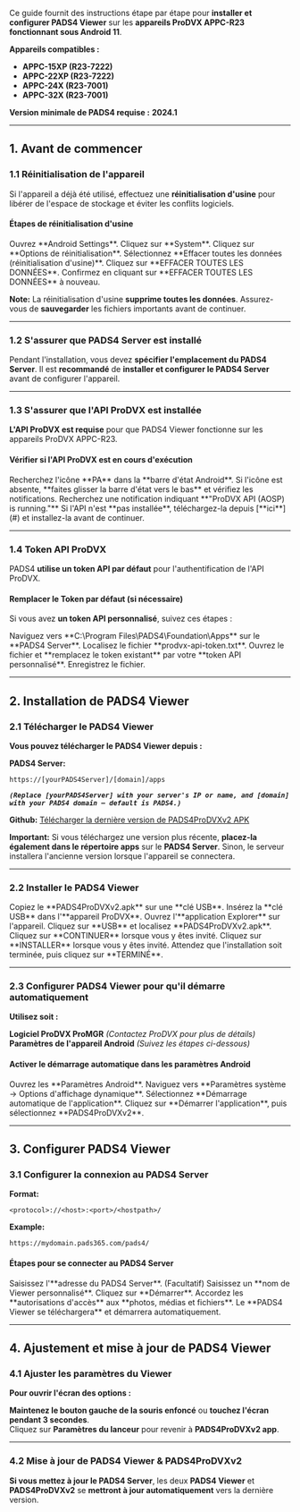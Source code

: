 Ce guide fournit des instructions étape par étape pour **installer et configurer PADS4 Viewer** sur les **appareils ProDVX APPC-R23 fonctionnant sous Android 11**.

**Appareils compatibles :**

* **APPC-15XP (R23-7222)**
* **APPC-22XP (R23-7222)**
* **APPC-24X (R23-7001)**
* **APPC-32X (R23-7001)**

**Version minimale de PADS4 requise :** **2024.1**

***

## **1. Avant de commencer**

### **1.1 Réinitialisation de l'appareil**

Si l'appareil a déjà été utilisé, effectuez une **réinitialisation d'usine** pour libérer de l'espace de stockage et éviter les conflits logiciels.

#### **Étapes de réinitialisation d'usine**

<Steps>
  <Step title="Étape Un">
    Ouvrez **Android Settings**.
  </Step>

  <Step title="Étape Deux">
    Cliquez sur **System**.
  </Step>

  <Step title="Étape Trois">
    Cliquez sur **Options de réinitialisation**.
  </Step>

  <Step title="Étape Quatre">
    Sélectionnez **Effacer toutes les données (réinitialisation d'usine)**.
  </Step>

  <Step title="Étape Cinq">
    Cliquez sur **EFFACER TOUTES LES DONNÉES**.
  </Step>

  <Step title="Étape Six">
    Confirmez en cliquant sur **EFFACER TOUTES LES DONNÉES** à nouveau.
  </Step>
</Steps>

**Note:** La réinitialisation d'usine **supprime toutes les données**. Assurez-vous de **sauvegarder** les fichiers importants avant de continuer.

***

### **1.2 S'assurer que PADS4 Server est installé**

Pendant l'installation, vous devez **spécifier l'emplacement du PADS4 Server**. Il est **recommandé** de **installer et configurer le PADS4 Server** avant de configurer l'appareil.

***

### **1.3 S'assurer que l'API ProDVX est installée**

**L'API ProDVX est requise** pour que PADS4 Viewer fonctionne sur les appareils ProDVX APPC-R23.

#### **Vérifier si l'API ProDVX est en cours d'exécution**

<Steps>
  <Step title="Étape Une">
    Recherchez l'icône **PA** dans la **barre d'état Android**.
  </Step>

  <Step title="Étape Deux">
    Si l'icône est absente, **faites glisser la barre d'état vers le bas** et vérifiez les notifications.
  </Step>

  <Step title="Étape Trois">
    Recherchez une notification indiquant **"ProDVX API (AOSP) is running."**
  </Step>

  <Step title="Étape Quatre">
    Si l'API n'est **pas installée**, téléchargez-la depuis [**ici**](#) et installez-la avant de continuer.
  </Step>
</Steps>

***

### **1.4 Token API ProDVX**

PADS4 **utilise un token API par défaut** pour l'authentification de l'API ProDVX.

#### **Remplacer le Token par défaut (si nécessaire)**

Si vous avez **un token API personnalisé**, suivez ces étapes :

<Steps>
  <Step title="Étape Une">
    Naviguez vers **C:\Program Files\PADS4\Foundation\Apps** sur le **PADS4 Server**.
  </Step>

  <Step title="Étape Deux">
    Localisez le fichier **prodvx-api-token.txt**.
  </Step>

  <Step title="Étape Trois">
    Ouvrez le fichier et **remplacez le token existant** par votre **token API personnalisé**.
  </Step>

  <Step title="Étape Quatre">
    Enregistrez le fichier.
  </Step>
</Steps>

***

## **2. Installation de PADS4 Viewer**

### **2.1 Télécharger le PADS4 Viewer**

**Vous pouvez télécharger le PADS4 Viewer depuis :**

**PADS4 Server:**

```
https://[yourPADS4Server]/[domain]/apps
```

*******`(Replace [yourPADS4Server] with your server's IP or name, and [domain] with your PADS4 domain – default is PADS4.)`*******

**Github:** [Télécharger la dernière version de PADS4ProDVXv2 APK](https://github.com/PADS4/PADS4-Viewer-ProDVX-r23/releases/latest)

**Important:** Si vous téléchargez une version plus récente, **placez-la également dans le répertoire apps** sur le **PADS4 Server**. Sinon, le serveur installera l'ancienne version lorsque l'appareil se connectera.

***

### **2.2 Installer le PADS4 Viewer**

<Steps>
  <Step title="Étape Une">
    Copiez le **PADS4ProDVXv2.apk** sur une **clé USB**.
  </Step>

  <Step title="Étape Deux">
    Insérez la **clé USB** dans l'**appareil ProDVX**.
  </Step>

  <Step title="Étape Trois">
    Ouvrez l'**application Explorer** sur l'appareil.
  </Step>

  <Step title="Étape Quatre">
    Cliquez sur **USB** et localisez **PADS4ProDVXv2.apk**.
  </Step>

  <Step title="Étape Cinq">
    Cliquez sur **CONTINUER** lorsque vous y êtes invité.
  </Step>

  <Step title="Étape Six">
    Cliquez sur **INSTALLER** lorsque vous y êtes invité.
  </Step>

  <Step title="Étape Sept">
    Attendez que l'installation soit terminée, puis cliquez sur **TERMINÉ**.
  </Step>
</Steps>

***

### **2.3 Configurer PADS4 Viewer pour qu'il démarre automatiquement**

**Utilisez soit :**

**Logiciel ProDVX ProMGR** *(Contactez ProDVX pour plus de détails)*\
**Paramètres de l'appareil Android** *(Suivez les étapes ci-dessous)*

#### **Activer le démarrage automatique dans les paramètres Android**

<Steps>
  <Step title="Étape Une">
    Ouvrez les **Paramètres Android**.
  </Step>

  <Step title="Étape Deux">
    Naviguez vers **Paramètres système → Options d'affichage dynamique**.
  </Step>

  <Step title="Étape Trois">
    Sélectionnez **Démarrage automatique de l'application**.
  </Step>

  <Step title="Étape Quatre">
    Cliquez sur **Démarrer l'application**, puis sélectionnez **PADS4ProDVXv2**.
  </Step>
</Steps>

***

## **3. Configurer PADS4 Viewer**

### **3.1 Configurer la connexion au PADS4 Server**

**Format:**

```
<protocol>://<host>:<port>/<hostpath>/
```

**Example:**

```
https://mydomain.pads365.com/pads4/
```

#### **Étapes pour se connecter au PADS4 Server**

<Steps>
  <Step title="Étape Une">
    Saisissez l'**adresse du PADS4 Server**.
  </Step>

  <Step title="Étape Deux">
    (Facultatif) Saisissez un **nom de Viewer personnalisé**.
  </Step>

  <Step title="Étape Trois">
    Cliquez sur **Démarrer**.
  </Step>

  <Step title="Étape Quatre">
    Accordez les **autorisations d'accès** aux **photos, médias et fichiers**.
  </Step>

  <Step title="Étape Cinq">
    Le **PADS4 Viewer se téléchargera** et démarrera automatiquement.
  </Step>
</Steps>

***

## **4. Ajustement et mise à jour de PADS4 Viewer**

### **4.1 Ajuster les paramètres du Viewer**

**Pour ouvrir l'écran des options :**

**Maintenez le bouton gauche de la souris enfoncé** ou **touchez l'écran pendant 3 secondes**.\
Cliquez sur **Paramètres du lanceur** pour revenir à **PADS4ProDVXv2 app**.

***

### **4.2 Mise à jour de PADS4 Viewer & PADS4ProDVXv2**

**Si vous mettez à jour le PADS4 Server**, les deux **PADS4 Viewer** et **PADS4ProDVXv2** se **mettront à jour automatiquement** vers la dernière version.
